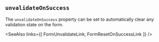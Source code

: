 
## `unvalidateOnSuccess`

The `unvalidateOnSuccess` property can be set to automatically
clear any validation state on the form.

<Example
  Component={Unvalidate}
  code={UnvalidateSrc}
  caption="unvalidateOnSuccess" expand
/>

<SeeAlso
  links={[
    FormUnvalidateLink,
    FormResetOnSuccessLink
  ]}
/>
